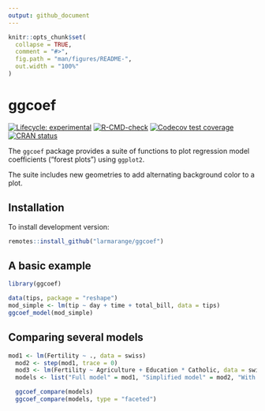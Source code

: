 ```yaml
---
output: github_document
---
```


<!-- README.md is generated from README.Rmd. Please edit that file -->

```r
knitr::opts_chunk$set(
  collapse = TRUE,
  comment = "#>",
  fig.path = "man/figures/README-",
  out.width = "100%"
)
```

# ggcoef

<!-- badges: start -->
[![Lifecycle: experimental](https://img.shields.io/badge/lifecycle-experimental-orange.svg)](https://lifecycle.r-lib.org/articles/stages.html#experimental)
[![R-CMD-check](https://github.com/larmarange/ggcoef/actions/workflows/R-CMD-check.yaml/badge.svg)](https://github.com/larmarange/ggcoef/actions/workflows/R-CMD-check.yaml)
[![Codecov test coverage](https://codecov.io/gh/larmarange/ggcoef/branch/main/graph/badge.svg)](https://app.codecov.io/gh/larmarange/ggcoef?branch=main)
[![CRAN status](https://www.r-pkg.org/badges/version/ggcoef)](https://CRAN.R-project.org/package=ggcoef)
<!-- [![DOI](https://zenodo.org/badge/286680847.svg)](https://zenodo.org/badge/latestdoi/286680847) -->
<!-- badges: end -->

The `ggcoef` package provides a suite of functions to plot regression model coefficients ("forest plots") using `ggplot2`.

The suite includes new geometries to add alternating background color to a plot.

## Installation

<!-- To install stable version:

```r
install.packages("ggcoef")
```

-->
To install development version:

```r
remotes::install_github("larmarange/ggcoef")
```

## A basic example


```r
library(ggcoef)

data(tips, package = "reshape")
mod_simple <- lm(tip ~ day + time + total_bill, data = tips)
ggcoef_model(mod_simple)
```

## Comparing several models

```r
mod1 <- lm(Fertility ~ ., data = swiss)
  mod2 <- step(mod1, trace = 0)
  mod3 <- lm(Fertility ~ Agriculture + Education * Catholic, data = swiss)
  models <- list("Full model" = mod1, "Simplified model" = mod2, "With interaction" = mod3)

  ggcoef_compare(models)
  ggcoef_compare(models, type = "faceted")
```

